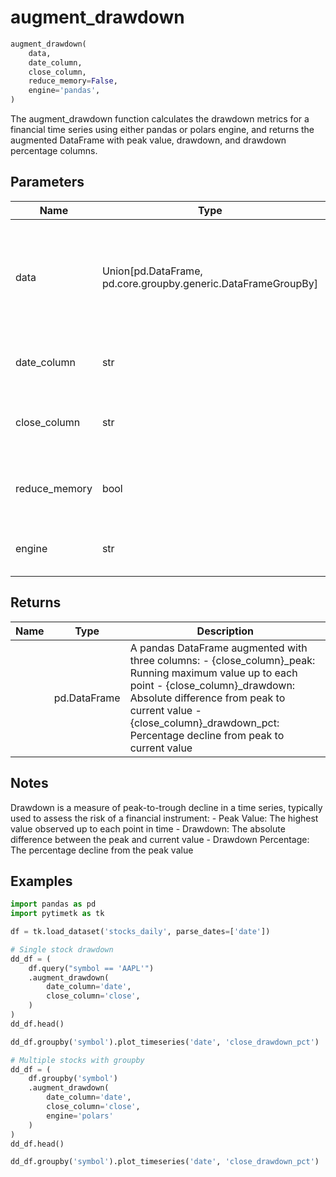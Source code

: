 # augment_drawdown { #pytimetk.augment_drawdown }

```python
augment_drawdown(
    data,
    date_column,
    close_column,
    reduce_memory=False,
    engine='pandas',
)
```

The augment_drawdown function calculates the drawdown metrics for a financial time series
using either pandas or polars engine, and returns the augmented DataFrame with peak value,
drawdown, and drawdown percentage columns.

## Parameters {.doc-section .doc-section-parameters}

| Name          | Type                                                            | Description                                                                                                                                   | Default    |
|---------------|-----------------------------------------------------------------|-----------------------------------------------------------------------------------------------------------------------------------------------|------------|
| data          | Union\[pd.DataFrame, pd.core.groupby.generic.DataFrameGroupBy\] | The input data can be either a pandas DataFrame or a pandas DataFrameGroupBy object containing the time series data for drawdown calculation. | _required_ |
| date_column   | str                                                             | The name of the column containing dates or timestamps.                                                                                        | _required_ |
| close_column  | str                                                             | The column containing the values (e.g., price) to calculate drawdowns from.                                                                   | _required_ |
| reduce_memory | bool                                                            | If True, reduces memory usage of the DataFrame before calculation. Default is False.                                                          | `False`    |
| engine        | str                                                             | The computation engine to use: 'pandas' or 'polars'. Default is 'pandas'.                                                                     | `'pandas'` |

## Returns {.doc-section .doc-section-returns}

| Name   | Type         | Description                                                                                                                                                                                                                                                           |
|--------|--------------|-----------------------------------------------------------------------------------------------------------------------------------------------------------------------------------------------------------------------------------------------------------------------|
|        | pd.DataFrame | A pandas DataFrame augmented with three columns: - {close_column}_peak: Running maximum value up to each point - {close_column}_drawdown: Absolute difference from peak to current value - {close_column}_drawdown_pct: Percentage decline from peak to current value |

## Notes {.doc-section .doc-section-notes}

Drawdown is a measure of peak-to-trough decline in a time series, typically used to assess
the risk of a financial instrument:
- Peak Value: The highest value observed up to each point in time
- Drawdown: The absolute difference between the peak and current value
- Drawdown Percentage: The percentage decline from the peak value

## Examples {.doc-section .doc-section-examples}

``` python
import pandas as pd
import pytimetk as tk

df = tk.load_dataset('stocks_daily', parse_dates=['date'])

# Single stock drawdown
dd_df = (
    df.query("symbol == 'AAPL'")
    .augment_drawdown(
        date_column='date',
        close_column='close',
    )
)
dd_df.head()
```

``` python
dd_df.groupby('symbol').plot_timeseries('date', 'close_drawdown_pct')
```

``` python
# Multiple stocks with groupby
dd_df = (
    df.groupby('symbol')
    .augment_drawdown(
        date_column='date',
        close_column='close',
        engine='polars'
    )
)
dd_df.head()
```

``` python
dd_df.groupby('symbol').plot_timeseries('date', 'close_drawdown_pct')
```